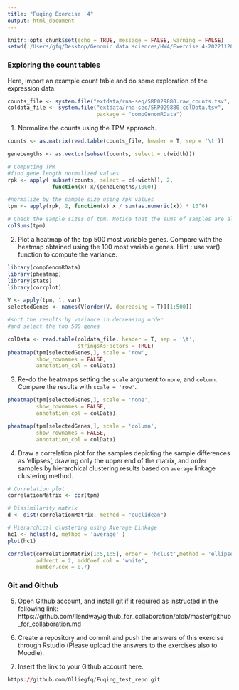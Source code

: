 ```yaml
---
title: "Fuqing Exercise  4"
output: html_document
---
```


```r
knitr::opts_chunk$set(echo = TRUE, message = FALSE, warning = FALSE)
setwd('/Users/gfq/Desktop/Genomic data sciences/HW4/Exercise 4-20221120')
```

### Exploring the count tables

Here, import an example count table and do some exploration of the expression data. 

```r
counts_file <- system.file("extdata/rna-seq/SRP029880.raw_counts.tsv", package = "compGenomRData")
coldata_file <- system.file("extdata/rna-seq/SRP029880.colData.tsv",
                            package = "compGenomRData")
```

1. Normalize the counts using the TPM approach. 
```r
counts <- as.matrix(read.table(counts_file, header = T, sep = '\t'))

geneLengths <- as.vector(subset(counts, select = c(width)))

# Computing TPM
#find gene length normalized values
rpk <- apply( subset(counts, select = c(-width)), 2,
              function(x) x/(geneLengths/1000))

#normalize by the sample size using rpk values
tpm <- apply(rpk, 2, function(x) x / sum(as.numeric(x)) * 10^6)

# Check the sample sizes of tpm. Notice that the sums of samples are all equal to 10^6.
colSums(tpm)

```

2. Plot a heatmap of the top 500 most variable genes. Compare with the heatmap obtained using the 100 most variable genes. Hint : use var() function to compute the variance. 
```r
library(compGenomRData)
library(pheatmap)
library(stats)
library(corrplot)

V <- apply(tpm, 1, var)
selectedGenes <- names(V[order(V, decreasing = T)][1:500])

#sort the results by variance in decreasing order
#and select the top 500 genes

colData <- read.table(coldata_file, header = T, sep = '\t',
                      stringsAsFactors = TRUE)
pheatmap(tpm[selectedGenes,], scale = 'row',
         show_rownames = FALSE,
         annotation_col = colData)
```

3. Re-do the heatmaps setting the `scale` argument to `none`, and `column`. Compare the results with `scale = 'row'`.
```r
pheatmap(tpm[selectedGenes,], scale = 'none',
         show_rownames = FALSE,
         annotation_col = colData)

pheatmap(tpm[selectedGenes,], scale = 'column',
         show_rownames = FALSE,
         annotation_col = colData)
```

4. Draw a correlation plot for the samples depicting the sample differences as 'ellipses', drawing only the upper end of the matrix, and order samples by hierarchical clustering results based on `average` linkage clustering method. 

```r

# Correlation plot
correlationMatrix <- cor(tpm)

# Dissimilarity matrix
d <- dist(correlationMatrix, method = "euclidean")

# Hierarchical clustering using Average Linkage
hc1 <- hclust(d, method = 'average' )
plot(hc1)

corrplot(correlationMatrix[1:5,1:5], order = 'hclust',method = 'ellipse',
         addrect = 2, addCoef.col = 'white',
         number.cex = 0.7)

```

### Git and Github

5. Open Github account, and install git if it required as instructed in the following link: https://github.com/llendway/github_for_collaboration/blob/master/github_for_collaboration.md

6. Create a repository and commit and push the answers of this exercise through Rstudio (Please upload the answers to the exercises also to Moodle).

7. Insert the link to your Github account here.
```r
https://github.com/Olliegfq/Fuqing_test_repo.git
```

